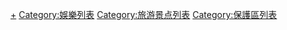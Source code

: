 [[Category:公園|+]]
[[Category:娛樂列表|Category:娛樂列表]]
[[Category:旅游景点列表|Category:旅游景点列表]]
[[Category:保護區列表|Category:保護區列表]]